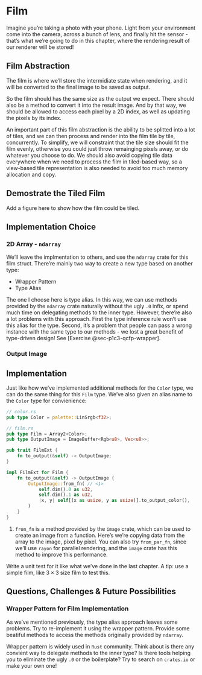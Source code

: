 # Film {#sec-film}

Imagine you're taking a photo with your phone. Light from your environment come into the camera, across a bunch of lens, and finally hit the sensor - that's what we're going to do in this chapter, where the rendering result of our renderer will be stored!

## Film Abstraction

The film is where we'll store the intermidiate state when rendering, and it will be converted to the final image to be saved as output.

So the film should has the same size as the output we expect. There should also be a method to convert it into the result image. And by that way, we should be allowed to access each pixel by a 2D index, as well as updating the pixels by its index.

An important part of this film abstraction is the ability to be splitted into a lot of tiles, and we can then process and render into the film tile by tile, concurrently. To simplify, we will constraint that the tile size should fit the film evenly, otherwise you could just throw remainging pixels away, or do whatever you choose to do. We should also avoid copying tile data everywhere when we need to process the film in tiled-based way, so a view-based tile representation is also needed to avoid too much memory allocation and copy.

::: callout-caution
## Demostrate the Tiled Film

Add a figure here to show how the film could be tiled.
:::

## Implementation Choice

### 2D Array - `ndarray`

We'll leave the implmentation to others, and use the `ndarray` crate for this film struct. There're mainly two way to create a new type based on another type:

- Wrapper Pattern
- Type Alias

The one I choose here is type alias. In this way, we can use methods provided by the `ndarray` crate naturally without the ugly `.0` infix, or spend much time on delegating methods to the inner type. However, there're also a lot problems with this approach. First the type inference rule won't use this alias for the type. Second, it's a problem that people can pass a wrong instance with the same type to our methods - we lost a great benefit of type-driven design! See [Exercise @sec-p1c3-qcfp-wrapper].

### Output Image

## Implementation

Just like how we've implemented additional methods for the `Color` type, we can do the same thing for this `Film` type. We've also given an alias name to the `Color` type for convienience:

``` rust
// color.rs
pub type Color = palette::LinSrgb<f32>;

// film.rs
pub type Film = Array2<Color>;
pub type OutputImage = ImageBuffer<Rgb<u8>, Vec<u8>>;

pub trait FilmExt {
    fn to_output(&self) -> OutputImage;
}

impl FilmExt for Film {
    fn to_output(&self) -> OutputImage {
        OutputImage::from_fn( // <1>
            self.dim().0 as u32,
            self.dim().1 as u32,
            |x, y| self[(x as usize, y as usize)].to_output_color(),
        )
    }
}
```

1.  `from_fn` is a method provided by the `image` crate, which can be used to create an image from a function. Here's we're copying data from the array to the image, pixel by pixel. You can also try `from_par_fn`, since we'll use `rayon` for parallel rendering, and the `image` crate has this method to improve this performance.

Write a unit test for it like what we've done in the last chapter. A tip: use a simple film, like $3 \times 3$ size film to test this.

## Questions, Challenges & Future Possibilities {#sec-p1c3-qcfp}

### Wrapper Pattern for Film Implementation {#sec-p1c3-qcfp-wrapper}

As we've mentioned previously, the type alias approach leaves some problems. Try to re-implement it using the wrapper pattern. Provide some beatiful methods to access the methods originally provided by `ndarray`.

Wrapper pattern is widely used in `Rust` community. Think about is there any convient way to delegate methods to the inner type? Is there tools helping you to eliminate the ugly `.0` or the boilerplate? Try to search on `crates.io` or make your own one!